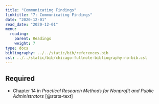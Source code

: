 ```yaml
---
title: "Communicating Findings"
linktitle: "7: Communicating Findings"
date: "2020-12-01"
read_date: "2020-12-01"
menu:
  reading:
    parent: Readings
    weight: 7
type: docs
bibliography: ../../static/bib/references.bib
csl: ../../static/bib/chicago-fullnote-bibliography-no-bib.csl
---
```


## Required

- <i class="fas fa-book"></i> Chapter 14 in *Practical Research Methods for Nonprofit and Public Administrators* [@stats-text]
